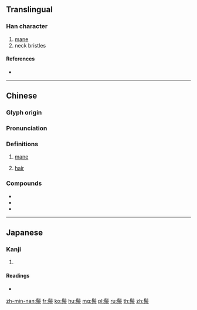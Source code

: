 {{character info/new}}
{{also|骔}}
==Translingual==

===Han character===
{{Han char|rn=190|rad=髟|as=08|sn=18|four=72901|canj=SHJMF|ids=⿱髟宗}}

# [[mane]]
# neck bristles

====References====
* {{Han ref|kx=1454.400|dkj=45470|dj=1985.300|hdz=74529.020|uh=9B03|ud=39683|bh=C34F|bd=49999}}

----

==Chinese==
{{zh-forms}}

===Glyph origin===
{{Han etym}}

===Pronunciation===
{{zh-pron
|m=zōng
|c=zung1
|h=pfs=chûng
|md=
|mn=qz,xm,zz:chong/qz,tw,xm,zz:chang
|mn_note=chong - literary; chang - vernacular
|w=
|ma=
|cat=n
}}

===Definitions===
{{zh-hanzi}}

# [[mane]]
#: {{zh-x|馬鬃|horse's '''mane'''}}
# {{lb|zh|Min Nan}} [[hair]]
#: {{zh-x|頭鬃|'''hair''' (on the head)|MN|tr='''thâu'''-chang}}

===Compounds===
* {{zh-l|鬃毛}}
* {{zh-l|馬鬃}}
* {{zh-l|豬鬃}}

----

==Japanese==

===Kanji===
{{ja-kanji|grade=|rs=髟08}}

# {{defn|lang=ja|sort=髟08}}

====Readings====
* {{ja-readings|on=[[そう]] (sō), [[ず]] (zu), [[ぞう]] (zō)|kun=[[たてがみ]] (tategami)}}

[[zh-min-nan:鬃]]
[[fr:鬃]]
[[ko:鬃]]
[[hu:鬃]]
[[mg:鬃]]
[[pl:鬃]]
[[ru:鬃]]
[[th:鬃]]
[[zh:鬃]]
